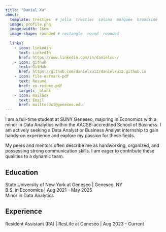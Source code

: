 ```yaml
---
title: "Daniel Xu" 
about:
  template: trestles  # jolla  trestles  solana  marquee  broadside
  image: profile.png
  image-width: 16em
  image-shape: rounded # rectangle  round  rounded
  
  links:
    - icon: linkedin
      text: LinkedIn
      href: https://www.linkedin.com/in/danielxu-/
    - icon: github
      text: GitHub
      href: https://github.com/danielxu12/danielxu12.github.io
    - icon: file-earmark-pdf
      text: Resumé
      href: xu-resume.pdf
      target: _blank
    - icon: mailbox
      text: Email
      href: mailto:dx1@geneseo.edu
---
```


I am a full-time student at SUNY Geneseo, majoring in Economics with a minor in Data Analytics within the AACSB-accredited School of Business. I am actively seeking a Data Analyst or Business Analyst internship to gain hands-on experience and explore my passion for these fields.

My peers and mentors often describe me as hardworking, organized, and possessing strong communication skills. I am eager to contribute these qualities to a dynamic team. <br>

## Education

State University of New York at Geneseo \| Geneseo, NY <br> B.S. in Economics \| Aug 2021 - May 2025 <br> Minor in Data Analytics

## Experience

Resident Assistant (RA) \| ResLife at Geneseo \| Aug 2023 - Current
